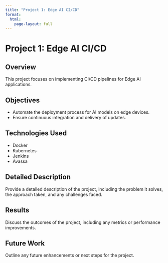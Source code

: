 ```yaml
---
title: "Project 1: Edge AI CI/CD"
format: 
  html:
    page-layout: full
---
```


# Project 1: Edge AI CI/CD

## Overview
This project focuses on implementing CI/CD pipelines for Edge AI applications.

## Objectives
- Automate the deployment process for AI models on edge devices.
- Ensure continuous integration and delivery of updates.

## Technologies Used
- Docker
- Kubernetes
- Jenkins
- Avassa

## Detailed Description
Provide a detailed description of the project, including the problem it solves, the approach taken, and any challenges faced.

## Results
Discuss the outcomes of the project, including any metrics or performance improvements.

## Future Work
Outline any future enhancements or next steps for the project.